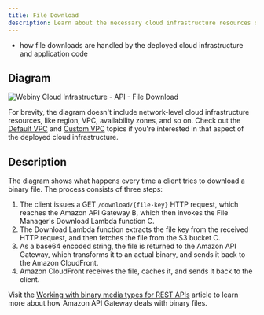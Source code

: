```yaml
---
title: File Download
description: Learn about the necessary cloud infrastructure resources on which the API project application relies on to download files.
---
```



<Alert type="success" title="What you’ll learn">

- how file downloads are handled by the deployed cloud infrastructure and application code

</Alert>

## Diagram

![Webiny Cloud Infrastructure - API - File Download](./assets/file-download/webiny_api_fm_download.png)

<Alert type="info">

For brevity, the diagram doesn't include network-level cloud infrastructure resources, like region, VPC, availability zones, and so on. Check out the [Default VPC](/docs/architecture/api/overview-vpc-default) and [Custom VPC](/docs/architecture/api/overview-vpc-custom) topics if you're interested in that aspect of the deployed cloud infrastructure.

</Alert>

## Description

The diagram shows what happens every time a client tries to download a binary file. The process consists of three steps:

1. The client issues a GET `/download/{file-key}` HTTP request, which reaches the Amazon API Gateway <diagram-letter>B</diagram-letter>, which then invokes the File Manager's Download Lambda function <diagram-letter>C</diagram-letter>.
2. The Download Lambda function extracts the file key from the received HTTP request, and then fetches the file from the S3 bucket <diagram-letter>C</diagram-letter>.
3. As a base64 encoded string, the file is returned to the Amazon API Gateway, which transforms it to an actual binary, and sends it back to the Amazon CloudFront.
4. Amazon CloudFront receives the file, caches it, and sends it back to the client.

<Alert type="info">

Visit the [Working with binary media types for REST APIs](https://docs.aws.amazon.com/apigateway/latest/developerguide/api-gateway-payload-encodings.html) article to learn more about how Amazon API Gateway deals with binary files.

</Alert>
